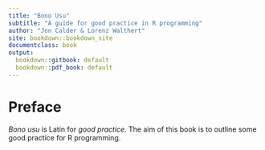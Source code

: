 ```yaml
---
title: "Bono Usu"
subtitle: "A guide for good practice in R programming"
author: "Jon Calder & Lorenz Walthert"
site: bookdown::bookdown_site
documentclass: book
output:
  bookdown::gitbook: default
  bookdown::pdf_book: default
---
```


# Preface {-}

*Bono usu* is Latin for *good practice*. The aim of this book is to outline some 
good practice for R programming.
